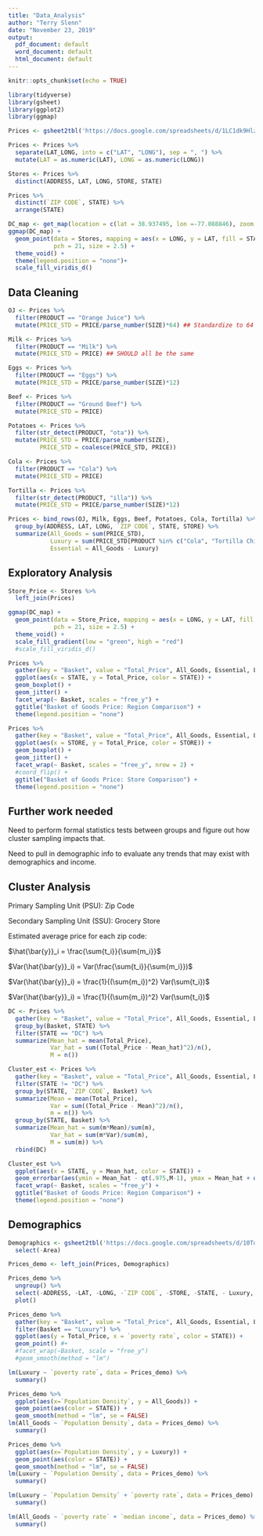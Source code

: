 ```yaml
---
title: "Data_Analysis"
author: "Terry Slenn"
date: "November 23, 2019"
output:
  pdf_document: default
  word_document: default
  html_document: default
---
```


```r
knitr::opts_chunk$set(echo = TRUE)
```

```r
library(tidyverse)
library(gsheet)
library(ggplot2)
library(ggmap)
```


```r
Prices <- gsheet2tbl('https://docs.google.com/spreadsheets/d/1LC1dk9HlzCEqVPN2AGI6trGaXpwlP8wtyYheK6k700A/edit?usp=sharing')

Prices <- Prices %>% 
  separate(LAT_LONG, into = c("LAT", "LONG"), sep = ", ") %>% 
  mutate(LAT = as.numeric(LAT), LONG = as.numeric(LONG))

Stores <- Prices %>% 
  distinct(ADDRESS, LAT, LONG, STORE, STATE)

Prices %>% 
  distinct(`ZIP CODE`, STATE) %>% 
  arrange(STATE)
```


```r
DC_map <- get_map(location = c(lat = 38.937495, lon =-77.088846), zoom = 11)
ggmap(DC_map) +
  geom_point(data = Stores, mapping = aes(x = LONG, y = LAT, fill = STATE),
             pch = 21, size = 2.5) +
  theme_void() +
  theme(legend.position = "none")+
  scale_fill_viridis_d()
```

## Data Cleaning

```r
OJ <- Prices %>% 
  filter(PRODUCT == "Orange Juice") %>% 
  mutate(PRICE_STD = PRICE/parse_number(SIZE)*64) ## Standardize to 64 oz

Milk <- Prices %>% 
  filter(PRODUCT == "Milk") %>% 
  mutate(PRICE_STD = PRICE) ## SHOULD all be the same

Eggs <- Prices %>% 
  filter(PRODUCT == "Eggs") %>% 
  mutate(PRICE_STD = PRICE/parse_number(SIZE)*12)

Beef <- Prices %>% 
  filter(PRODUCT == "Ground Beef") %>% 
  mutate(PRICE_STD = PRICE)

Potatoes <- Prices %>% 
  filter(str_detect(PRODUCT, "ota")) %>% 
  mutate(PRICE_STD = PRICE/parse_number(SIZE),
         PRICE_STD = coalesce(PRICE_STD, PRICE))

Cola <- Prices %>% 
  filter(PRODUCT == "Cola") %>% 
  mutate(PRICE_STD = PRICE)

Tortilla <- Prices %>% 
  filter(str_detect(PRODUCT, "illa")) %>% 
  mutate(PRICE_STD = PRICE/parse_number(SIZE)*12)

Prices <- bind_rows(OJ, Milk, Eggs, Beef, Potatoes, Cola, Tortilla) %>% 
  group_by(ADDRESS, LAT, LONG, `ZIP CODE`, STATE, STORE) %>% 
  summarize(All_Goods = sum(PRICE_STD),
            Luxury = sum(PRICE_STD[PRODUCT %in% c("Cola", "Tortilla Chips")]),
            Essential = All_Goods - Luxury)

```

## Exploratory Analysis

```r
Store_Price <- Stores %>% 
  left_join(Prices)

ggmap(DC_map) +
  geom_point(data = Store_Price, mapping = aes(x = LONG, y = LAT, fill = All_Goods),
             pch = 21, size = 2.5) +
  theme_void() +
  scale_fill_gradient(low = "green", high = "red")
  #scale_fill_viridis_d()
```

```r
Prices %>% 
  gather(key = "Basket", value = "Total_Price", All_Goods, Essential, Luxury) %>% 
  ggplot(aes(x = STATE, y = Total_Price, color = STATE)) +
  geom_boxplot() +
  geom_jitter() +
  facet_wrap(~ Basket, scales = "free_y") +
  ggtitle("Basket of Goods Price: Region Comparison") +
  theme(legend.position = "none")

Prices %>% 
  gather(key = "Basket", value = "Total_Price", All_Goods, Essential, Luxury) %>%
  ggplot(aes(x = STORE, y = Total_Price, color = STORE)) +
  geom_boxplot() +
  geom_jitter() +
  facet_wrap(~ Basket, scales = "free_y", nrow = 2) +
  #coord_flip() +
  ggtitle("Basket of Goods Price: Store Comparison") +
  theme(legend.position = "none")
```

## Further work needed

Need to perform formal statistics tests between groups and figure out how cluster sampling impacts that.  

Need to pull in demographic info to evaluate any trends that may exist with demographics and income.



## Cluster Analysis

Primary Sampling Unit (PSU): Zip Code  

Secondary Sampling Unit (SSU): Grocery Store  

Estimated average price for each zip code:  

$\hat{\bar{y}}_i = \frac{\sum{t_i}}{\sum{m_i}}$  

$Var(\hat{\bar{y}}_i) = Var(\frac{\sum{t_i}}{\sum{m_i}})$  

$Var(\hat{\bar{y}}_i) = \frac{1}{(\sum{m_i})^2}  Var(\sum{t_i})$  

$Var(\hat{\bar{y}}_i) = \frac{1}{(\sum{m_i})^2}  Var(\sum{t_i})$



```r
DC <- Prices %>%  
  gather(key = "Basket", value = "Total_Price", All_Goods, Essential, Luxury) %>% 
  group_by(Basket, STATE) %>% 
  filter(STATE == "DC") %>% 
  summarize(Mean_hat = mean(Total_Price),
            Var_hat = sum((Total_Price - Mean_hat)^2)/n(),
            M = n())

Cluster_est <- Prices %>% 
  gather(key = "Basket", value = "Total_Price", All_Goods, Essential, Luxury) %>% 
  filter(STATE != "DC") %>% 
  group_by(STATE, `ZIP CODE`, Basket) %>% 
  summarize(Mean = mean(Total_Price),
            Var = sum((Total_Price - Mean)^2)/n(),
            m = n()) %>% 
  group_by(STATE, Basket) %>% 
  summarize(Mean_hat = sum(m*Mean)/sum(m),
            Var_hat = sum(m*Var)/sum(m),
            M = sum(m)) %>% 
  rbind(DC)
```


```r
Cluster_est %>% 
  ggplot(aes(x = STATE, y = Mean_hat, color = STATE)) +
  geom_errorbar(aes(ymin = Mean_hat - qt(.975,M-1), ymax = Mean_hat + qt(.975,M-1))) +
  facet_wrap(~ Basket, scales = "free_y") +
  ggtitle("Basket of Goods Price: Region Comparison") +
  theme(legend.position = "none")
```


## Demographics

```r

Demographics <- gsheet2tbl('https://docs.google.com/spreadsheets/d/10TozoY2R9g64xsm9vJxvWwuuV4EX-CZic7RV2XhKCh4/edit?usp=sharing') %>% 
  select(-Area)

Prices_demo <- left_join(Prices, Demographics)

Prices_demo %>%
  ungroup() %>% 
  select(-ADDRESS, -LAT, -LONG, -`ZIP CODE`, -STORE, -STATE, - Luxury, -Essential) %>% 
  plot()

Prices_demo %>% 
  gather(key = "Basket", value = "Total_Price", All_Goods, Essential, Luxury) %>%
  filter(Basket == "Luxury") %>% 
  ggplot(aes(y = Total_Price, x = `poverty rate`, color = STATE)) +
  geom_point() #+
  #facet_wrap(~Basket, scale = "free_y")
  #geom_smooth(method = "lm")

lm(Luxury ~ `poverty rate`, data = Prices_demo) %>% 
  summary()
```


```r
Prices_demo %>% 
  ggplot(aes(x=`Population Density`, y = All_Goods)) +
  geom_point(aes(color = STATE)) +
  geom_smooth(method = "lm", se = FALSE)
lm(All_Goods ~ `Population Density`, data = Prices_demo) %>% 
  summary()

Prices_demo %>% 
  ggplot(aes(x=`Population Density`, y = Luxury)) +
  geom_point(aes(color = STATE)) +
  geom_smooth(method = "lm", se = FALSE)
lm(Luxury ~ `Population Density`, data = Prices_demo) %>% 
  summary()

lm(Luxury ~ `Population Density` + `poverty rate`, data = Prices_demo) %>% 
  summary()

lm(All_Goods ~ `poverty rate` + `median income`, data = Prices_demo) %>% 
  summary()
```
